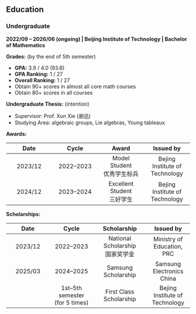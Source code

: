 ## Education

### Undergraduate

**2022/09 -- 2026/06 (ongoing) | Beijing Institute of Technology | Bachelor of Mathematics**

**Grades:** (by the end of 5th semester)

- **GPA:** 3.9 / 4.0 (93.6)
- **GPA Ranking:** 1 / 27
- **Overall Ranking:** 1 / 27
- Obtain 90+ scores in almost all core math courses
- Obtain 80+ scores in all courses

**Undergraduate Thesis:** (intention)

- Supervisor: Prof. Xun Xie (谢迅)
- Studying Area: algebraic groups, Lie algebras, Young tableaux

**Awards:**

| Date | Cycle | Award | Issued by |
| :---: | :---: | :---: | :---: |
| 2023/12 | 2022--2023 | Model Student <br> 优秀学生标兵 | Bejing Institute of Technology |
| 2024/12 | 2023--2024 | Excellent Student <br> 三好学生 | Bejing Institute of Technology |

**Scholarships:**

| Date | Cycle | Scholarship | Issued by |
| :---: | :---: | :----: | :---: |
| 2023/12 | 2022--2023 | National Scholarship <br> 国家奖学金 | Ministry of Education, PRC |
| 2025/03 | 2024--2025 | Samsung Scholarship | Samsung Electronics China |
| | 1st--5th semester <br> (for 5 times) | First Class Scholarship | Bejing Institute of Technology |